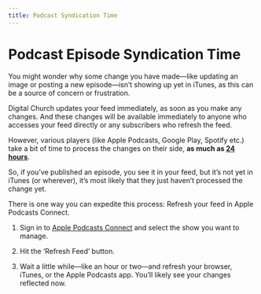 ```yaml
---
title: Podcast Syndication Time
---
```


# Podcast Episode Syndication Time

You might wonder why some change you have made—like updating an image or posting a new episode—isn’t showing up yet in iTunes, as this can be a source of concern or frustration. 

Digital Church updates your feed immediately, as soon as you make any changes. And these changes will be available immediately to anyone who accesses your feed directly or any subscribers who refresh the feed.

However, various players (like Apple Podcasts, Google Play, Spotify etc.) take a bit of time to process the changes on their side, **as much as [24 hours](https://itunespartner.apple.com/en/podcasts/faq/Managing%20your%20Podcasts_Podcast%20Availability#16996797)**. 

So, if you’ve published an episode, you see it in your feed, but it’s not yet in iTunes (or wherever), it’s most likely that they just haven’t processed the change yet.

There is one way you can expedite this process: Refresh your feed in Apple Podcasts Connect.

1. Sign in to [Apple Podcasts Connect](https://podcastsconnect.apple.com/) and select the show you want to manage.

2. Hit the ‘Refresh Feed’ button.

3. Wait a little while—like an hour or two—and refresh your browser, iTunes, or the Apple Podcasts app. You’ll likely see your changes reflected now.
